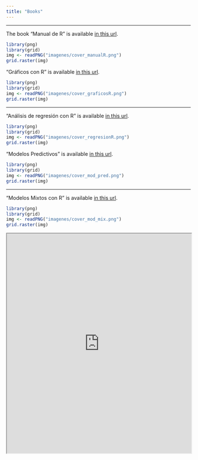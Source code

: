 ```yaml
---
title: "Books"
---
```


<hr>

<div class = "row">

<div class = "col-md-6">
The book "Manual de R" is available [in this url](https://fhernanb.github.io/Manual-de-R/).

```r
library(png)
library(grid)
img <- readPNG("imagenes/cover_manualR.png")
grid.raster(img)
```
</div>

<div class = "col-md-6">
"Gráficos con R" is available [in this url](https://fhernanb.github.io/Graficos-con-R/).

```r
library(png)
library(grid)
img <- readPNG("imagenes/cover_graficosR.png")
grid.raster(img)
```
</div>

</div>



<hr>



<div class = "row">

<div class = "col-md-6">
"Análisis de regresión con R" is available [in this url](https://fhernanb.github.io/libro_regresion/).

```r
library(png)
library(grid)
img <- readPNG("imagenes/cover_regresionR.png")
grid.raster(img)
```
</div>


<div class = "col-md-6">
"Modelos Predictivos" is available [in this url](https://fhernanb.github.io/libro_mod_pred/).

```r
library(png)
library(grid)
img <- readPNG("imagenes/cover_mod_pred.png")
grid.raster(img)
```
</div>


</div>

<hr>



<div class = "row">

<div class = "col-md-6">
"Modelos Mixtos con R" is available [in this url](https://fhernanb.github.io/libro_modelos_mixtos/).

```r
library(png)
library(grid)
img <- readPNG("imagenes/cover_mod_mix.png")
grid.raster(img)
```
</div>

<iframe src="https://docs.google.com/document/d/e/2PACX-1vQ9w-jKaCqJsu7DoW60RY-tc7Ui-CtifUGKxn6AL03oGnL-XhxD2y9zbaMCNLRMAZVNPZC2oJK3pKZG/pub?embedded=true" style="width: 100%; height: 600px;"></iframe>

</div>